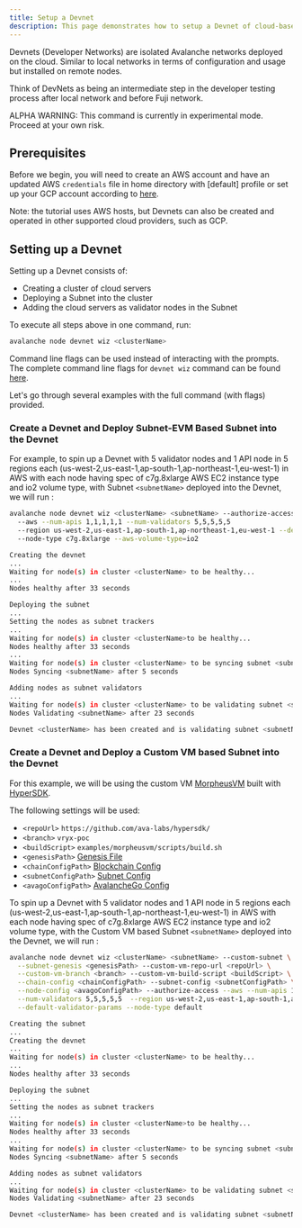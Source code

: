 ```yaml
---
title: Setup a Devnet
description: This page demonstrates how to setup a Devnet of cloud-based validators using Avalanche-CLI, and deploy a VM into it.
---
```


Devnets (Developer Networks) are isolated Avalanche networks deployed on the cloud. Similar to local networks in terms of configuration and usage but installed on remote nodes.

Think of DevNets as being an intermediate step in the developer testing process after local network and before Fuji network.

<Callout type="warning">
ALPHA WARNING: This command is currently in experimental mode. Proceed at your own risk.
</Callout>

## Prerequisites

Before we begin, you will need to create an AWS account and have an updated AWS `credentials` file in home directory with [default] profile or set up your GCP account according to [here](/tooling/create-avalanche-nodes/run-validators-gcp).

Note: the tutorial uses AWS hosts, but Devnets can also be created and operated in other supported cloud providers, such as GCP.

## Setting up a Devnet

Setting up a Devnet consists of:

- Creating a cluster of cloud servers
- Deploying a Subnet into the cluster
- Adding the cloud servers as validator nodes in the Subnet

To execute all steps above in one command, run:

```bash
avalanche node devnet wiz <clusterName>
```

Command line flags can be used instead of interacting with the prompts. The complete command line
flags for `devnet wiz` command can be found [here](/tooling/avalanche-cli.md#node-devnet-wiz).

Let's go through several examples with the full command (with flags) provided.

### Create a Devnet and Deploy Subnet-EVM Based Subnet into the Devnet

For example, to spin up a Devnet with 5 validator nodes and 1 API node in 5 regions each 
(us-west-2,us-east-1,ap-south-1,ap-northeast-1,eu-west-1) in AWS with each node having spec of 
c7g.8xlarge AWS EC2 instance type and io2 volume type, with Subnet `<subnetName>` deployed 
into the Devnet, we will run :

```bash
avalanche node devnet wiz <clusterName> <subnetName> --authorize-access
  --aws --num-apis 1,1,1,1,1 --num-validators 5,5,5,5,5 
  --region us-west-2,us-east-1,ap-south-1,ap-northeast-1,eu-west-1 --default-validator-params 
  --node-type c7g.8xlarge --aws-volume-type=io2

Creating the devnet
...
Waiting for node(s) in cluster <clusterName> to be healthy...
...
Nodes healthy after 33 seconds

Deploying the subnet
...
Setting the nodes as subnet trackers
...
Waiting for node(s) in cluster <clusterName>to be healthy...
Nodes healthy after 33 seconds
...
Waiting for node(s) in cluster <clusterName> to be syncing subnet <subnetName>...
Nodes Syncing <subnetName> after 5 seconds

Adding nodes as subnet validators
...
Waiting for node(s) in cluster <clusterName> to be validating subnet <subnetName>...
Nodes Validating <subnetName> after 23 seconds

Devnet <clusterName> has been created and is validating subnet <subnetName>!
```

### Create a Devnet and Deploy a Custom VM based Subnet into the Devnet

For this example, we will be using the custom VM [MorpheusVM](https://github.com/ava-labs/hypersdk/tree/main/examples/morpheusvm)
built with [HyperSDK](https://github.com/ava-labs/hypersdk).

The following settings will be used:

- `<repoUrl>` `https://github.com/ava-labs/hypersdk/`
- `<branch>` `vryx-poc`
- `<buildScript>` `examples/morpheusvm/scripts/build.sh`
- `<genesisPath>` [Genesis File](/tooling/cli-create-nodes/upload-a-custom-vm-to-cloud#genesis-file)
- `<chainConfigPath>` [Blockchain Config](/tooling/cli-create-nodes/upload-a-custom-vm-to-cloud#blockchain-config)
- `<subnetConfigPath>` [Subnet Config](/tooling/cli-create-nodes/upload-a-custom-vm-to-cloud#subnet-config)
- `<avagoConfigPath>` [AvalancheGo Config](/tooling/cli-create-nodes/upload-a-custom-vm-to-cloud#avalanchego-flags)

To spin up a Devnet with 5 validator nodes and 1 API node in 5 regions each
(us-west-2,us-east-1,ap-south-1,ap-northeast-1,eu-west-1) in AWS with each node having spec of
c7g.8xlarge AWS EC2 instance type and io2 volume type, with the Custom VM based Subnet 
`<subnetName>` deployed into the Devnet, we will run :

```bash
avalanche node devnet wiz <clusterName> <subnetName> --custom-subnet \
  --subnet-genesis <genesisPath> --custom-vm-repo-url <repoUrl> \
  --custom-vm-branch <branch> --custom-vm-build-script <buildScript> \
  --chain-config <chainConfigPath> --subnet-config <subnetConfigPath> \
  --node-config <avagoConfigPath> --authorize-access --aws --num-apis 1,1,1,1,1 \
  --num-validators 5,5,5,5,5  --region us-west-2,us-east-1,ap-south-1,ap-northeast-1,eu-west-1 \
  --default-validator-params --node-type default

Creating the subnet
...
Creating the devnet
...
Waiting for node(s) in cluster <clusterName> to be healthy...
...
Nodes healthy after 33 seconds

Deploying the subnet
...
Setting the nodes as subnet trackers
...
Waiting for node(s) in cluster <clusterName>to be healthy...
Nodes healthy after 33 seconds
...
Waiting for node(s) in cluster <clusterName> to be syncing subnet <subnetName>...
Nodes Syncing <subnetName> after 5 seconds

Adding nodes as subnet validators
...
Waiting for node(s) in cluster <clusterName> to be validating subnet <subnetName>...
Nodes Validating <subnetName> after 23 seconds

Devnet <clusterName> has been created and is validating subnet <subnetName>!
```